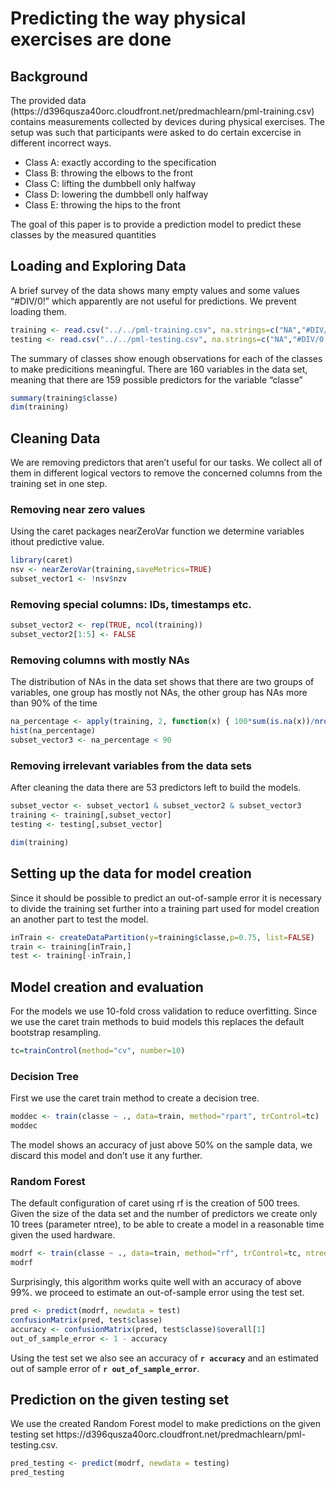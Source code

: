 

# Predicting the way physical exercises are done

## Background

The provided data (https://d396qusza40orc.cloudfront.net/predmachlearn/pml-training.csv) contains measurements collected by devices during physical exercises. The setup was such that participants were asked to do certain excercise in different incorrect ways. 

- Class A: exactly according to the specification 
- Class B: throwing the elbows to the front
- Class C: lifting the dumbbell only halfway 
- Class D: lowering the dumbbell only halfway 
- Class E: throwing the hips to the front

The goal of this paper is to provide a prediction model to predict these classes by the measured quantities

## Loading and Exploring Data


A brief survey of the data shows many empty values and some values "#DIV/0!" which apparently are not useful for predictions. We prevent loading them.

```r
training <- read.csv("../../pml-training.csv", na.strings=c("NA","#DIV/0!",""))
testing <- read.csv("../../pml-testing.csv", na.strings=c("NA","#DIV/0!",""))

```

The summary of classes show enough observations for each of the classes to make predicitions meaningful.
There are 160 variables in the data set, meaning that there are 159 possible predictors for the variable "classe"


```r
summary(training$classe)
dim(training)

```




## Cleaning Data

We are removing predictors that aren't useful for our tasks. We collect all of them in different logical vectors to remove the concerned columns from the training set in one step.

### Removing near zero values
Using the caret packages nearZeroVar function we determine variables ithout predictive value.

```r
library(caret)
nsv <- nearZeroVar(training,saveMetrics=TRUE)
subset_vector1 <- !nsv$nzv

```

### Removing special columns: IDs, timestamps etc.
```r
subset_vector2 <- rep(TRUE, ncol(training))
subset_vector2[1:5] <- FALSE

```



### Removing columns with mostly NAs

The distribution of NAs in the data set shows that there are two groups of variables, one group has mostly not NAs, the other group has NAs more than 90% of the time


```r
na_percentage <- apply(training, 2, function(x) { 100*sum(is.na(x))/nrow(training)})
hist(na_percentage)
subset_vector3 <- na_percentage < 90
```


### Removing irrelevant variables from the data sets
After cleaning the data there are 53 predictors left to build the models. 

```r

subset_vector <- subset_vector1 & subset_vector2 & subset_vector3
training <- training[,subset_vector]
testing <- testing[,subset_vector]

dim(training)

```

## Setting up the data for model creation

Since it should be possible to predict an out-of-sample error it is necessary to divide the training set further into a training part used for model creation an another part to test the model.

```r

inTrain <- createDataPartition(y=training$classe,p=0.75, list=FALSE)
train <- training[inTrain,]
test <- training[-inTrain,]

```


## Model creation and evaluation

For the models we use 10-fold cross validation to reduce overfitting. Since we use the caret train methods to buid models this replaces the default bootstrap resampling.

```r

tc=trainControl(method="cv", number=10)

```



### Decision Tree
First we use the caret train method to create a decision tree. 

```r

moddec <- train(classe ~ ., data=train, method="rpart", trControl=tc)
moddec

```

The model shows an accuracy of just above 50% on the sample data, we discard this model and don't use it any further.



### Random Forest
The default configuration of caret using rf is the creation of 500 trees. Given the size of the data set and the number of predictors we create only 10 trees (parameter ntree), to be able to create a model in a reasonable time given the used hardware.

```r

modrf <- train(classe ~ ., data=train, method="rf", trControl=tc, ntree=10)
modrf

```

Surprisingly, this algorithm works quite well with an accuracy of above 99%.
we proceed to estimate an out-of-sample error using the test set.


```r

pred <- predict(modrf, newdata = test)
confusionMatrix(pred, test$classe)
accuracy <- confusionMatrix(pred, test$classe)$overall[1]
out_of_sample_error <- 1 - accuracy

```

Using the test set we also see an accuracy of **`r accuracy`** and an estimated out of sample error of 
**`r out_of_sample_error`**.





## Prediction on the given testing set

We use the created Random Forest model to make predictions on the given testing set https://d396qusza40orc.cloudfront.net/predmachlearn/pml-testing.csv.

```r

pred_testing <- predict(modrf, newdata = testing)
pred_testing

```




